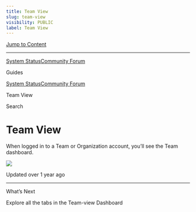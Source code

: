 ```yaml
---
title: Team View
slug: team-view
visibility: PUBLIC
label: Team View
---
```

[Jump to Content](#content)

* * *

[System Status](https://deepsourcestatus.com/)[Community Forum](https://discuss.deepsource.com/)

Guides

[System Status](https://deepsourcestatus.com/)[Community Forum](https://discuss.deepsource.com/)

Team View

Search

Team View
=========

When logged in to a Team or Organization account, you’ll see the Team dashboard.

![](https://files.readme.io/fb93b0d-Team-view-header.png)

Updated over 1 year ago

* * *

What’s Next

Explore all the tabs in the Team-view Dashboard
